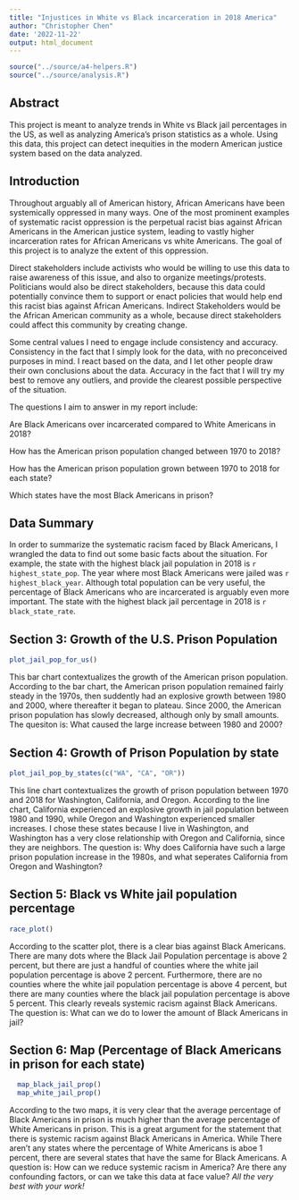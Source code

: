 ```yaml
---
title: "Injustices in White vs Black incarceration in 2018 America"
author: "Christopher Chen"
date: '2022-11-22'
output: html_document
---
```


```r
source("../source/a4-helpers.R")
source("../source/analysis.R")
```

## Abstract 
 This project is meant to analyze trends in White vs Black jail percentages in the US, as well as analyzing America's prison statistics as a whole. Using this data, this project can detect inequities in the modern American justice system based on the data analyzed.  


## Introduction 
Throughout arguably all of American history, African Americans have been systemically oppressed in many ways. One of the most prominent examples of systematic racist oppression is the perpetual racist bias against African Americans in the American justice system, leading to vastly higher incarceration rates for African Americans vs white Americans. The goal of this project is to analyze the extent of this oppression. 

Direct stakeholders include activists who would be willing to use this data to raise awareness of this issue, and also to organize meetings/protests. Politicians would also be direct stakeholders, because this data could potentially convince them to support or enact policies that would help end this racist bias against African Americans. Indirect Stakeholders would be the African American community as a whole, because direct stakeholders could affect this community by creating change. 

Some central values I need to engage include consistency and accuracy. Consistency in the fact that I simply look for the data, with no preconceived purposes in mind. I react based on the data, and I let other people draw their own conclusions about the data. Accuracy in the fact that I will try my best to remove any outliers, and provide the clearest possible perspective of the situation.

The questions I aim to answer in my report include:

Are Black Americans over incarcerated compared to White Americans in 2018?

How has the American prison population changed between 1970 to 2018?

How has the American prison population grown between 1970 to 2018 for each state?

Which states have the most Black Americans in prison?


## Data Summary 

In order to summarize the systematic racism faced by Black Americans, I wrangled the data to find out some basic facts about the situation. For example, the state with the highest black jail population in 2018 is `r highest_state_pop`. The year where most Black Americans were jailed was `r highest_black_year`. Although total population can be very useful, the percentage of Black Americans who are incarcerated is arguably even more important. The state with the highest black jail percentage in 2018 is `r black_state_rate`.

## Section 3: Growth of the U.S. Prison Population

```r
plot_jail_pop_for_us()
```

This bar chart contextualizes the growth of the American prison population. According to the bar chart, the American prison population remained fairly steady in the 1970s, then suddently had an explosive growth between 1980 and 2000, where thereafter it began to plateau. Since 2000, the American prison population has slowly decreased, although only by small amounts. The quesiton is: What caused the large increase between 1980 and 2000?

## Section 4: Growth of Prison Population by state
```r
plot_jail_pop_by_states(c("WA", "CA", "OR"))
```

This line chart contextualizes the growth of prison population between 1970 and 2018 for Washington, California, and Oregon. According to the line chart, California experienced an explosive growth in jail population between 1980 and 1990, while Oregon and Washington experienced smaller increases. I chose these states because I live in Washington, and Washington has a very close relationship with Oregon and California, since they are neighbors. The question is: Why does California have such a large prison population increase in the 1980s, and what seperates California from Oregon and Washington?


## Section 5: Black vs White jail population percentage
```r
race_plot()
```


According to the scatter plot, there is a clear bias against Black Americans. There are many dots where the Black Jail Population percentage is above 2 percent, but there are just a handful of counties where the white jail population percentage is above 2 percent. Furthermore, there are no counties where the white jail population percentage is above 4 percent, but there are many counties where the black jail population percentage is above 5 percent. This clearly reveals systemic racism against Black Americans. The question is: What can we do to lower the amount of Black Americans in jail?

## Section 6: Map (Percentage of Black Americans in prison for each state)

```r
  map_black_jail_prop()
  map_white_jail_prop()
```



According to the two maps, it is very clear that the average percentage of Black Americans in prison is much higher than the average percentage of White Americans in prison. This is a great argument for the statement that there is systemic racism against Black Americans in America. While There aren't any states where the percentage of White Americans is aboe 1 percent, there are several states that have the same for Black Americans. A question is: How can we reduce systemic racism in America? Are there any confounding factors, or can we take this data at face value?
_All the very best with your work!_

